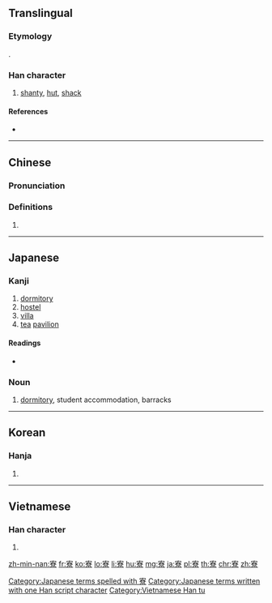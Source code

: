 ==Translingual==

===Etymology===
{{Han compound|宀|尞|ls=psc|c1=s|c2=p}}.

===Han character===
{{Han char|rn=40|rad=宀|as=12|sn=15|four=30906|canj=JKCF|ids=⿱宀尞}}

# [[shanty]], [[hut]], [[shack]]

====References====
* {{Han ref|kx=0292.100|dkj=07325|dj=0578.080|hdz=20953.070|uh=5BEE|ud=23534|bh=BC64|bd=48228}}

----

==Chinese==
{{zh-forms}}

===Pronunciation===
{{zh-pron
|m=liáo
|c=liu4
|mc=y
|oc=y
|ma=
|cat=n
}}

===Definitions===
# {{rfdef|lang=zh}}

----

==Japanese==

===Kanji===
{{ja-kanji|grade=c|rs=宀12}}

# [[dormitory]]
# [[hostel]]
# [[villa]]
# [[tea]] [[pavilion]]

====Readings====
* {{ja-readings|on=[[りょう]] (ryō)|kun=[[つかさ]] (tsukasa)}}

===Noun===
{{ja-noun|りょう}}

# [[dormitory]], student accommodation, barracks
[[Category:Japanese terms spelled with 寮]]
[[Category:Japanese terms written with one Han script character]]

----

==Korean==

===Hanja===
{{ko-hanja|hangeul=[[료]]|rv=ryo|mr=ryo}}

# {{defn|lang=ko|sort=宀12}}

----

==Vietnamese==

===Han character===
{{vi-readings|rs=宀12|hanviet=[[liêu]], [[lều]]}}

# {{defn|lang=vi|sort=宀12}}

[[Category:Vietnamese Han tu]]

[[zh-min-nan:寮]]
[[fr:寮]]
[[ko:寮]]
[[lo:寮]]
[[li:寮]]
[[hu:寮]]
[[mg:寮]]
[[ja:寮]]
[[pl:寮]]
[[th:寮]]
[[chr:寮]]
[[zh:寮]]